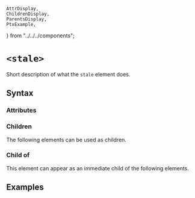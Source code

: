     AttrDisplay,
    ChildrenDisplay,
    ParentsDisplay,
    PtxExample,
} from "../../../components";

# `<stale>`

Short description of what the `stale` element does.

## Syntax

### Attributes

<AttrDisplay name="stale" />

### Children

The following elements can be used as children.

<ChildrenDisplay name="stale" />

### Child of

This element can appear as an immediate child of the following elements.

<ParentsDisplay name="stale" />

## Examples

    